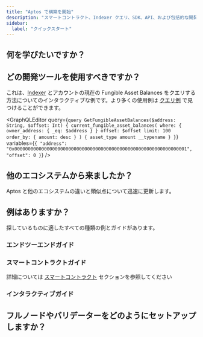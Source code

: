 ```yaml
---
title: "Aptos で構築を開始"
description: "スマートコントラクト、Indexer クエリ、SDK、API、および包括的な開発者リソースで Aptos で構築する方法を学びます"
sidebar:
  label: "クイックスタート"
---
```




## 何を学びたいですか？

<CardGrid>
  <LinkCard href="/build/smart-contracts" title="スマートコントラクト" description="Move プログラミング言語で Aptos でスマートコントラクトを書く方法を学びます。" />

  <LinkCard href="/build/indexer" title="データクエリ" description="Aptos Indexer を使用してオンチェインデータを効率的にクエリします。" />

  <LinkCard href="/network/blockchain/blockchain-deep-dive" title="ブロックチェーンインフラ" description="Aptos ブロックチェーンインフラのさまざまなコンポーネントについて学びます。" />
</CardGrid>

## どの開発ツールを使用すべきですか？

<CardGrid>
  <LinkCard href="/build/sdks" title="SDK" description="トランザクションを送信しオンチェインデータを読み取るために、TypeScript、Python、Rust およびその他の SDK を使用します。" />

  <LinkCard href="/build/indexer" title="Indexer" description="アカウント残高、過去のトランザクション、アカウント別の NFT などをクエリします。" />

  <LinkCard href="/build/cli" title="CLI" description="Move スマートコントラクトをコンパイルおよびプロファイルし、ローカルネットワークを実行するなど、Aptos CLI でさらに多くのことを行います。" />
</CardGrid>

これは、[Indexer](/build/indexer) とアカウントの現在の Fungible Asset Balances をクエリする方法についてのインタラクティブな例です。より多くの使用例は [クエリ例](/build/indexer/indexer-api/fungible-asset-balances) で見つけることができます。

<GraphQLEditor
  query={`query GetFungibleAssetBalances($address: String, $offset: Int) {
  current_fungible_asset_balances(
    where: { owner_address: { _eq: $address } }
    offset: $offset
    limit: 100
    order_by: { amount: desc }
  ) {
    asset_type
    amount
    __typename
  }
}`}
  variables={`{
  "address": "0x0000000000000000000000000000000000000000000000000000000000000001",
  "offset": 0
}`}
/>

## 他のエコシステムから来ましたか？

Aptos と他のエコシステムの違いと類似点について迅速に更新します。

<CardGrid>
  <LinkCard href="/build/get-started/ethereum-cheatsheet" title="Ethereum / EVM から Aptos へのガイド" />

  <LinkCard href="/build/get-started/solana-cheatsheet" title="Solana / SVM から Aptos へのガイド" />

  <LinkCard href="/network/blockchain/move#comparison-to-other-vms" title="VM 比較" />
</CardGrid>

## 例はありますか？

探しているものに適したすべての種類の例とガイドがあります。

### エンドツーエンドガイド

<CardGrid>
  <LinkCard href="/build/guides/first-transaction" title="最初のトランザクション" description="このチュートリアルでは、Aptos ブロックチェーンにトランザクションを生成、送信し、送信されたトランザクションを確認する方法について説明します。" />

  <LinkCard href="/build/guides/your-first-nft" title="最初の NFT" description="このチュートリアルでは、Aptos ブロックチェーンでデジタル資産 (NFT) を作成および送信する方法について説明します。" />

  <LinkCard href="/build/guides/first-fungible-asset" title="最初の Fungible Asset" description="このチュートリアルでは、独自の fungible asset (FA) をコンパイル、展開、発行する方法を紹介します。" />
</CardGrid>

### スマートコントラクトガイド

詳細については [スマートコントラクト](/build/smart-contracts) セクションを参照してください

<CardGrid>
  <LinkCard href="/build/guides/build-e2e-dapp/1-create-smart-contract" title="スマートコントラクトの作成" description="Aptos でエンドツーエンド dapp を構築するチュートリアルの最初の章です。" />

  <LinkCard href="https://github.com/aptos-labs/aptos-core/tree/main/aptos-move/move-examples" title="Aptos Move 例" description="Aptos で Move を開発する方法についての 30 以上の例" target="_blank" />

  <LinkCard href="https://github.com/aptos-labs/aptos-core/tree/main/aptos-move/move-examples/move-tutorial" title="Move チュートリアル" description="Move でのプログラミングの基礎をカバーします" target="_blank" />
</CardGrid>

### インタラクティブガイド

<CardGrid>
  <LinkCard href="https://learn.aptoslabs.com/en/workshops" title="Aptos Learn" description="基本および高度なガイド" target="_blank" />

  <LinkCard href="https://movespiders.com" title="Move Spiders" description="Move Spiders のフレンドリーなスパイダーマスコットと一緒に Move を学びましょう" target="_blank" />

  <LinkCard href="https://www.aptosshores.com" title="Aptos Shores" description="Aptos Shores と一緒に Move を学びましょう" target="_blank" />
</CardGrid>

## フルノードやバリデーターをどのようにセットアップしますか？

<CardGrid>
  <LinkCard href="/network/nodes/full-node" title="フルノードのセットアップ" />

  <LinkCard href="/network/nodes/validator-node" title="バリデーターのセットアップ" />
</CardGrid>
